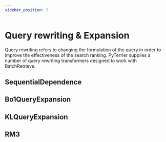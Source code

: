 ```yaml
---
sidebar_position: 5
---
```



# Query rewriting & Expansion

Query rewriting refers to changing the formulation of the query in order to improve the effectiveness of the search ranking. 
PyTerrier supplies a number of query rewriting transformers designed to work with BatchRetrieve.

## SequentialDependence

<InteractiveFeature 
    apiUrl="http://localhost:8080/rewrite/sequential-dependence"
/>

## Bo1QueryExpansion

<InteractiveFeature  
    apiUrl="http://localhost:8080/rewrite/bo1"
/>

## KLQueryExpansion

<InteractiveFeature  
    apiUrl="http://localhost:8080/rewrite/kl"
/>

## RM3

<InteractiveFeature 
    apiUrl="http://localhost:8080/rewrite/rm3"
/>